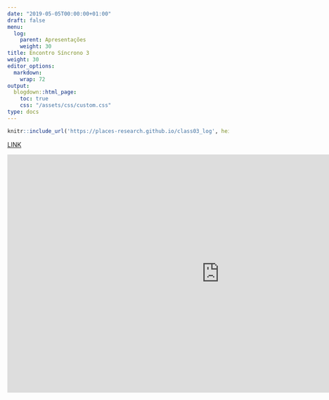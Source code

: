```yaml
---
date: "2019-05-05T00:00:00+01:00"
draft: false
menu:
  log:
    parent: Apresentações
    weight: 30
title: Encontro Síncrono 3
weight: 30
editor_options: 
  markdown: 
    wrap: 72
output: 
  blogdown::html_page:
    toc: true
    css: "/assets/css/custom.css"
type: docs
---
```



```r
knitr::include_url('https://places-research.github.io/class03_log', height = "400px")
```

[LINK](https://places-research.github.io/class03_log)


<iframe width="964" height="542" src="https://www.youtube.com/embed/AMp0yv6ElOo" frameborder="0" allow="accelerometer; autoplay; clipboard-write; encrypted-media; gyroscope; picture-in-picture" allowfullscreen></iframe>
